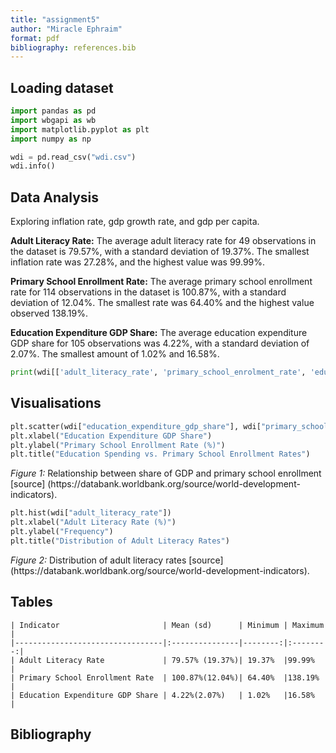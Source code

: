 ```yaml
---
title: "assignment5"
author: "Miracle Ephraim"
format: pdf
bibliography: references.bib
---
```


## Loading dataset

```python

import pandas as pd
import wbgapi as wb
import matplotlib.pyplot as plt
import numpy as np

wdi = pd.read_csv("wdi.csv")
wdi.info()

```

## Data Analysis 
Exploring inflation rate, gdp growth rate, and gdp per capita. 

**Adult Literacy Rate:**
The average adult literacy rate for 49 observations in the dataset is 79.57%, with a standard deviation of 19.37%. The smallest inflation rate was 27.28%, and the highest value was 99.99%.

**Primary School Enrollment Rate:**
The average primary school enrollment rate for 114 observations in the dataset is 100.87%, with a standard deviation of 12.04%. The smallest rate was 64.40% and the highest value observed 138.19%. 

**Education Expenditure GDP Share:**
The average education expenditure GDP share for 105 observations was 4.22%, with a standard deviation of 2.07%. The smallest amount of 1.02% and 16.58%.

```python

print(wdi[['adult_literacy_rate', 'primary_school_enrolment_rate', 'education_expenditure_gdp_share']].describe())

```

## Visualisations

```python


plt.scatter(wdi["education_expenditure_gdp_share"], wdi["primary_school_enrolment_rate"])
plt.xlabel("Education Expenditure GDP Share")
plt.ylabel("Primary School Enrollment Rate (%)")
plt.title("Education Spending vs. Primary School Enrollment Rates")

```

*Figure 1:* Relationship between share of GDP and primary school enrollment [source] (https://databank.worldbank.org/source/world-development-indicators).
```python

plt.hist(wdi["adult_literacy_rate"])
plt.xlabel("Adult Literacy Rate (%)")
plt.ylabel("Frequency")
plt.title("Distribution of Adult Literacy Rates")

```

*Figure 2:* Distribution of adult literacy rates [source] (https://databank.worldbank.org/source/world-development-indicators). 

## Tables
```table
| Indicator                       | Mean (sd)      | Minimum | Maximum  |
|---------------------------------|:---------------|--------:|:--------:|
| Adult Literacy Rate             | 79.57% (19.37%)| 19.37%  |99.99%    |
| Primary School Enrollment Rate  | 100.87%(12.04%)| 64.40%  |138.19%   |
| Education Expenditure GDP Share | 4.22%(2.07%)   | 1.02%   |16.58%    |
```

## Bibliography


